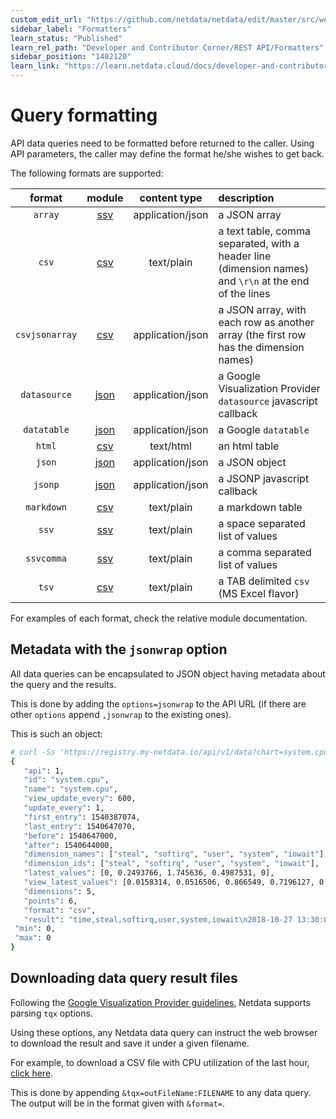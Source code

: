 ```yaml
---
custom_edit_url: "https://github.com/netdata/netdata/edit/master/src/web/api/formatters/README.md"
sidebar_label: "Formatters"
learn_status: "Published"
learn_rel_path: "Developer and Contributor Corner/REST API/Formatters"
sidebar_position: "1402120"
learn_link: "https://learn.netdata.cloud/docs/developer-and-contributor-corner/rest-api/formatters/formatters"
---
```


# Query formatting

API data queries need to be formatted before returned to the caller.
Using API parameters, the caller may define the format he/she wishes to get back.

The following formats are supported:

| format|module|content type|description|
|:----:|:----:|:----------:|:----------|
| `array`|[ssv](/docs/developer-and-contributor-corner/rest-api/formatters/ssv-formatter)|application/json|a JSON array|
| `csv`|[csv](/docs/developer-and-contributor-corner/rest-api/formatters/csv-formatter)|text/plain|a text table, comma separated, with a header line (dimension names) and `\r\n` at the end of the lines|
| `csvjsonarray`|[csv](/docs/developer-and-contributor-corner/rest-api/formatters/csv-formatter)|application/json|a JSON array, with each row as another array (the first row has the dimension names)|
| `datasource`|[json](/docs/developer-and-contributor-corner/rest-api/formatters/json-formatter)|application/json|a Google Visualization Provider `datasource` javascript callback|
| `datatable`|[json](/docs/developer-and-contributor-corner/rest-api/formatters/json-formatter)|application/json|a Google `datatable`|
| `html`|[csv](/docs/developer-and-contributor-corner/rest-api/formatters/csv-formatter)|text/html|an html table|
| `json`|[json](/docs/developer-and-contributor-corner/rest-api/formatters/json-formatter)|application/json|a JSON object|
| `jsonp`|[json](/docs/developer-and-contributor-corner/rest-api/formatters/json-formatter)|application/json|a JSONP javascript callback|
| `markdown`|[csv](/docs/developer-and-contributor-corner/rest-api/formatters/csv-formatter)|text/plain|a markdown table|
| `ssv`|[ssv](/docs/developer-and-contributor-corner/rest-api/formatters/ssv-formatter)|text/plain|a space separated list of values|
| `ssvcomma`|[ssv](/docs/developer-and-contributor-corner/rest-api/formatters/ssv-formatter)|text/plain|a comma separated list of values|
| `tsv`|[csv](/docs/developer-and-contributor-corner/rest-api/formatters/csv-formatter)|text/plain|a TAB delimited `csv` (MS Excel flavor)|

For examples of each format, check the relative module documentation.

## Metadata with the `jsonwrap` option

All data queries can be encapsulated to JSON object having metadata about the query and the results.

This is done by adding the `options=jsonwrap` to the API URL (if there are other `options` append
`,jsonwrap` to the existing ones).

This is such an object:

```bash
# curl -Ss 'https://registry.my-netdata.io/api/v1/data?chart=system.cpu&after=-3600&points=6&group=average&format=csv&options=nonzero,jsonwrap'
{
   "api": 1,
   "id": "system.cpu",
   "name": "system.cpu",
   "view_update_every": 600,
   "update_every": 1,
   "first_entry": 1540387074,
   "last_entry": 1540647070,
   "before": 1540647000,
   "after": 1540644000,
   "dimension_names": ["steal", "softirq", "user", "system", "iowait"],
   "dimension_ids": ["steal", "softirq", "user", "system", "iowait"],
   "latest_values": [0, 0.2493766, 1.745636, 0.4987531, 0],
   "view_latest_values": [0.0158314, 0.0516506, 0.866549, 0.7196127, 0.0050002],
   "dimensions": 5,
   "points": 6,
   "format": "csv",
   "result": "time,steal,softirq,user,system,iowait\n2018-10-27 13:30:00,0.0158314,0.0516506,0.866549,0.7196127,0.0050002\n2018-10-27 13:20:00,0.0149856,0.0529183,0.8673155,0.7121144,0.0049979\n2018-10-27 13:10:00,0.0137501,0.053315,0.8578097,0.7197613,0.0054209\n2018-10-27 13:00:00,0.0154252,0.0554688,0.899432,0.7200638,0.0067252\n2018-10-27 12:50:00,0.0145866,0.0495922,0.8404341,0.7011141,0.0041688\n2018-10-27 12:40:00,0.0162366,0.0595954,0.8827475,0.7020573,0.0041636\n",
 "min": 0,
 "max": 0
}
```

## Downloading data query result files

Following the [Google Visualization Provider guidelines](https://developers.google.com/chart/interactive/docs/dev/implementing_data_source),
Netdata supports parsing `tqx` options.

Using these options, any Netdata data query can instruct the web browser to download
the result and save it under a given filename.

For example, to download a CSV file with CPU utilization of the last hour,
[click here](https://registry.my-netdata.io/api/v1/data?chart=system.cpu&after=-3600&format=csv&options=nonzero&tqx=outFileName:system+cpu+utilization+of+the+last_hour.csv).

This is done by appending `&tqx=outFileName:FILENAME` to any data query.
The output will be in the format given with `&format=`.


